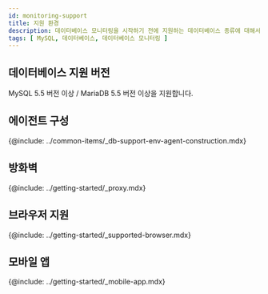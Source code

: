```yaml
---
id: monitoring-support
title: 지원 환경
description: 데이터베이스 모니터링을 시작하기 전에 지원하는 데이터베이스 종류에 대해서 알아보세요.
tags: [ MySQL, 데이터베이스, 데이터베이스 모니터링 ]
---
```



<Desc name='MySQL' />

## 데이터베이스 지원 버전

MySQL 5.5 버전 이상 / MariaDB 5.5 버전 이상을 지원합니다.

## 에이전트 구성

{@include: ../common-items/_db-support-env-agent-construction.mdx} 

## 방화벽

{@include: ../getting-started/_proxy.mdx}  

## 브라우저 지원

{@include: ../getting-started/_supported-browser.mdx}  

## 모바일 앱

{@include: ../getting-started/_mobile-app.mdx} 